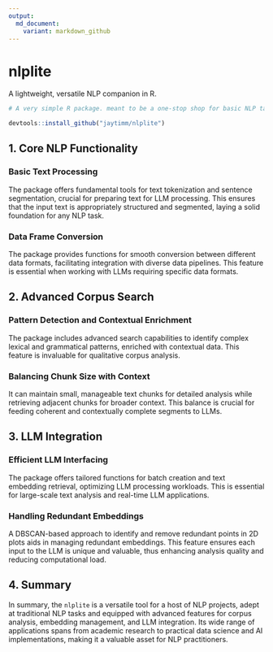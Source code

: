```yaml
---
output:
  md_document:
    variant: markdown_github
---
```


# nlplite

A lightweight, versatile NLP companion in R.

```r
# A very simple R package. meant to be a one-stop shop for basic NLP tasks. Designed to stay out of the way ...  For larger text projects, Python & `spaCy` are best.  
```



```r
devtools::install_github("jaytimm/nlplite")
```



## 1. Core NLP Functionality

### Basic Text Processing

The package offers fundamental tools for text tokenization and sentence segmentation, crucial for preparing text for LLM processing. This ensures that the input text is appropriately structured and segmented, laying a solid foundation for any NLP task.


### Data Frame Conversion

The package provides functions for smooth conversion between different data formats, facilitating integration with diverse data pipelines. This feature is essential when working with LLMs requiring specific data formats.


## 2. Advanced Corpus Search

### Pattern Detection and Contextual Enrichment

The package includes advanced search capabilities to identify complex lexical and grammatical patterns, enriched with contextual data. This feature is invaluable for qualitative corpus analysis.


### Balancing Chunk Size with Context

It can maintain small, manageable text chunks for detailed analysis while retrieving adjacent chunks for broader context. This balance is crucial for feeding coherent and contextually complete segments to LLMs.


## 3. LLM Integration

### Efficient LLM Interfacing

The package offers tailored functions for batch creation and text embedding retrieval, optimizing LLM processing workloads. This is essential for large-scale text analysis and real-time LLM applications.


### Handling Redundant Embeddings

A DBSCAN-based approach to identify and remove redundant points in 2D plots aids in managing redundant embeddings. This feature ensures each input to the LLM is unique and valuable, thus enhancing analysis quality and reducing computational load.


## 4. Summary

In summary, the `nlplite` is a versatile tool for a host of NLP projects, adept at traditional NLP tasks and equipped with advanced features for corpus analysis, embedding management, and LLM integration. Its wide range of applications spans from academic research to practical data science and AI implementations, making it a valuable asset for NLP practitioners.
